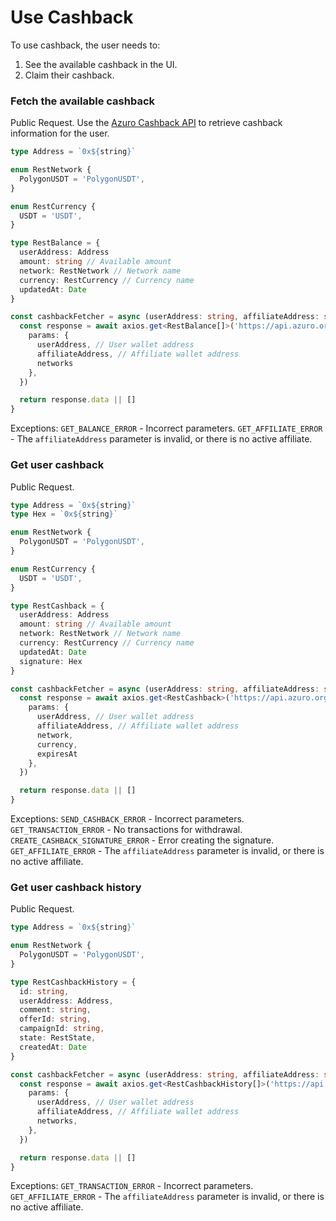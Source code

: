 
# Use Cashback

To use cashback, the user needs to:
1. See the available cashback in the UI.
2. Claim their cashback.


### Fetch the available cashback
Public Request.
Use the [Azuro Cashback API](https://api.azuro.org/api/v1/public/cashback) to retrieve cashback information for the user.

```ts copy
type Address = `0x${string}`

enum RestNetwork {
  PolygonUSDT = 'PolygonUSDT',
}

enum RestCurrency {
  USDT = 'USDT',
}

type RestBalance = {
  userAddress: Address
  amount: string // Available amount
  network: RestNetwork // Network name
  currency: RestCurrency // Currency name
  updatedAt: Date
}

const cashbackFetcher = async (userAddress: string, affiliateAddress: string, networks?: string[]): Promise<RestBalance[]> => {
  const response = await axios.get<RestBalance[]>('https://api.azuro.org/api/v1/public/cashback/public/user-balance', {
    params: {
      userAddress, // User wallet address
      affiliateAddress, // Affiliate wallet address
      networks
    },
  })

  return response.data || []
}
```
Exceptions:
  `GET_BALANCE_ERROR` - Incorrect parameters.
  `GET_AFFILIATE_ERROR` - The `affiliateAddress` parameter is invalid, or there is no active affiliate.


### Get user cashback
Public Request.

```ts copy
type Address = `0x${string}`
type Hex = `0x${string}`

enum RestNetwork {
  PolygonUSDT = 'PolygonUSDT',
}

enum RestCurrency {
  USDT = 'USDT',
}

type RestCashback = {
  userAddress: Address
  amount: string // Available amount
  network: RestNetwork // Network name
  currency: RestCurrency // Currency name
  updatedAt: Date
  signature: Hex
}

const cashbackFetcher = async (userAddress: string, affiliateAddress: string, network: RestNetwork, currency: RestCurrency, expiresAt: Date): Promise<RestCashback> => {
  const response = await axios.get<RestCashback>('https://api.azuro.org/api/v1/public/cashback/public/cashback', {
    params: {
      userAddress, // User wallet address
      affiliateAddress, // Affiliate wallet address
      network,
      currency,
      expiresAt
    },
  })

  return response.data || []
}
```
Exceptions:
  `SEND_CASHBACK_ERROR` - Incorrect parameters.
  `GET_TRANSACTION_ERROR` - No transactions for withdrawal.
  `CREATE_CASHBACK_SIGNATURE_ERROR` - Error creating the signature.
  `GET_AFFILIATE_ERROR` - The `affiliateAddress` parameter is invalid, or there is no active affiliate.


### Get user cashback history
Public Request.

```ts copy
type Address = `0x${string}`

enum RestNetwork {
  PolygonUSDT = 'PolygonUSDT',
}

type RestCashbackHistory = {
  id: string,
  userAddress: Address,
  comment: string,
  offerId: string,
  campaignId: string,
  state: RestState,
  createdAt: Date
}

const cashbackFetcher = async (userAddress: string, affiliateAddress: string, networks?: RestNetwork[]): Promise<RestCashbackHistory[]> => {
  const response = await axios.get<RestCashbackHistory[]>('https://api.azuro.org/api/v1/public/cashback/public/user-transactions', {
    params: {
      userAddress, // User wallet address
      affiliateAddress, // Affiliate wallet address
      networks,
    },
  })

  return response.data || []
}
```
Exceptions:
  `GET_TRANSACTION_ERROR` - Incorrect parameters.
  `GET_AFFILIATE_ERROR` - The `affiliateAddress` parameter is invalid, or there is no active affiliate.
